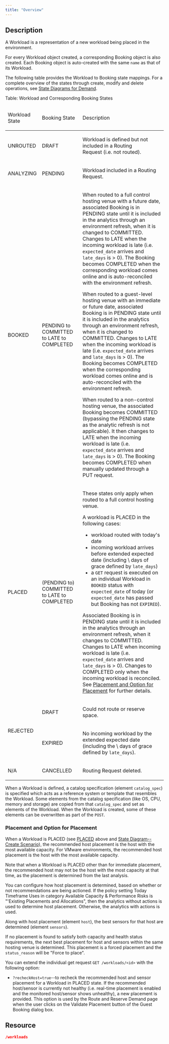 ```yaml
---
title: "Overview"
---
```


## Description

A Workload is a representation of a new workload being placed in the environment.

For every Workload object created, a corresponding Booking object is also created. Each Booking object is auto-created with the same `name` as that of its Workload.

The following table provides the Workload to Booking state mappings. For a complete overview of the states through create, modify and delete operations, see [State Diagrams for Demand](./State_Diagrams_for_Demand).

Table: Workload and Corresponding Booking States

<table>
<col/>
<col/>
<col/>
<thead>
<tr>
<td>
<p>Workload State</p>
</td>
<td>
<p>Booking State</p>
</td>
<td>
<p>Description</p>
</td>
</tr>
</thead>
<tr>
<td>
<p>UNROUTED</p>
</td>
<td>
<p>DRAFT</p>
</td>
<td>
<p>Workload is defined but not included in a Routing Request (i.e. not routed).</p>
</td>
</tr>
<tr>
<td>
<p>ANALYZING</p>
</td>
<td>
<p>PENDING</p>
</td>
<td>
<p>Workload included in a Routing Request.</p>
</td>
</tr>
<tr>
<td>
<p>BOOKED</p>
</td>
<td>
<p>PENDING to COMMITTED to LATE to COMPLETED</p>
</td>
<td>
<p>When routed to a full control hosting venue with a future date, associated Booking is in PENDING state until it is included in the analytics through an environment refresh, when it is changed to COMMITTED. Changes to LATE when the incoming workload is late (i.e. <code>expected_date</code> arrives and <code>late_days</code> is > 0). The Booking becomes COMPLETED when the corresponding workload comes online and is auto-reconciled with the environment refresh.</p>
<p>When routed to a guest-level hosting venue with an immediate or future date, associated Booking is in PENDING state until it is included in the analytics through an environment refresh, when it is changed to COMMITTED. Changes to LATE when the incoming workload is late (i.e. <code>expected_date</code> arrives and <code>late_days</code> is > 0). The Booking becomes COMPLETED when the corresponding workload comes online and is auto-reconciled with the environment refresh.</p>
<p>When routed to a non-control hosting venue, the associated Booking becomes COMMITTED (bypassing the PENDING state as the analytic refresh is not applicable). It then changes to LATE when the incoming workload is late (i.e. <code>expected_date</code> arrives and <code>late_days</code> is > 0). The Booking becomes COMPLETED when manually updated through a PUT request.</p>
</td>
</tr>
<tr>
<td>
<p><a name="PLACED"></a>PLACED</p>
</td>
<td>
<p>(PENDING to) COMMITTED to LATE to COMPLETED </p>
</td>
<td>
<p>These states only apply when routed to a full control hosting venue.</p>
<p>A workload is PLACED in the following cases:</p>
<ul>
<li>workload routed with today's date</li>
<li>incoming workload arrives before extended expected date (including \<n> days of grace defined by <code>late_days</code>)</li>
<li>a <code>GET</code> request is executed on an individual Workload in <code>BOOKED</code> status with <code>expected_date</code> of today (or <code>expected_date</code> has passed but Booking has not <code>EXPIRED</code>). </li>
</ul>
<p>Associated Booking is in PENDING state until it is included in the analytics through an environment refresh, when it changes to COMMITTED. Changes to LATE when incoming workload is late (i.e. <code>expected_date</code> arrives and <code>late_days</code> is > 0). Changes to COMPLETED only when the incoming workload is reconciled. See <a class="RefToBookmark MCXref xref xrefRefToBookmark" href="#Placemen"><u>Placement and Option for Placement</u></a> for further details.</p>
</td>
</tr>
<tr>
<td rowspan="2">
<p>REJECTED</p>
</td>
<td>
<p>DRAFT</p>
</td>
<td>
<p>Could not route or reserve space. </p>
</td>
</tr>
<tr>
<td>
<p>EXPIRED</p>
</td>
<td>
<p>No incoming workload by the extended expected date (including the \<n> days of grace defined by <code>late_days</code>). </p>
</td>
</tr>
<tr>
<td>
<p>N/A</p>
</td>
<td>
<p>CANCELLED</p>
</td>
<td>
<p>Routing Request deleted.</p>
</td>
</tr>
</table>

When a Workload is defined, a catalog specification (element `catalog_spec`) is specified which acts as a reference system or template that resembles the Workload. Some elements from the catalog specification (like OS, CPU, memory and storage) are copied from that `catalog_spec` and set as elements of the Workload. When the Workload is created, some of these elements can be overwritten as part of the `POST`.

### Placement and Option for Placement

When a Workload is PLACED (see [PLACED](#PLACED) above and [State Diagram--Create Scenario](./State_Diagrams_for_Demand#State2)), the recommended host placement is the host with the most available capacity. For VMware environments, the recommended host placement is the host with the most available capacity.

Note that when a Workload is PLACED other than for immediate placement, the recommended host may not be the host with the most capacity at that time, as the placement is determined from the last analysis.

You can configure how host placement is determined, based on whether or not recommendations are being actioned. If the policy setting Today Timeframe Uses in category Available Capacity & Performance Risks is "'Existing Placements and Allocations", then the analytics without actions is used to determine host placement. Otherwise, the analytics with actions is used.

Along with host placement (element `host`), the best sensors for that host are determined (element `sensors`).

If no placement is found to satisfy both capacity and health status requirements, the next best placement for host and sensors within the same hosting venue is determined. This placement is a forced placement and the `status_reason` will be "Force to place".

You can extend the individual get request `GET /workloads/<id>` with the following option:

* `?recheckHost=true`--to recheck the recommended host and sensor placement for a Workload in PLACED state. If the recommended host/sensor is currently not healthy (i.e. real-time placement is enabled and the monitored host/sensor shows unhealthy), a new placement is provided. This option is used by the Route and Reserve Demand page when the user clicks on the Validate Placement button of the Guest Booking dialog box.

## Resource

```json
/workloads
```
